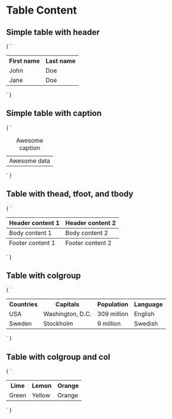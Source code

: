 
<Meta title="Table Content" />

# Table Content

## Simple table with header

<Preview>
  <Story name="Simple table with header" height="200px">
    {
      `
      <table>
        <tr>
          <th>First name</th>
          <th>Last name</th>
        </tr>
        <tr>
          <td>John</td>
          <td>Doe</td>
        </tr>
        <tr>
          <td>Jane</td>
          <td>Doe</td>
        </tr>
      </table>
      `
    }
  </Story>
</Preview>

## Simple table with caption

<Preview>
  <Story name="Simple table with caption" height="200px">
    {
      `
      <table>
        <caption>Awesome caption</caption>
        <tr>
          <td>Awesome data</td>
        </tr>
      </table>
      `
    }
  </Story>
</Preview>

## Table with thead, tfoot, and tbody

<Preview>
  <Story name="Table with thead, tfoot, and tbody" height="200px">
    {
      `
      <table>
        <thead>
          <tr>
            <th>Header content 1</th>
            <th>Header content 2</th>
          </tr>
        </thead>
        <tbody>
          <tr>
            <td>Body content 1</td>
            <td>Body content 2</td>
          </tr>
        </tbody>
        <tfoot>
          <tr>
            <td>Footer content 1</td>
            <td>Footer content 2</td>
          </tr>
        </tfoot>
      </table>
      `
    }
  </Story>
</Preview>

## Table with colgroup

<Preview>
  <Story name="Table with colgroup" height="200px">
    {
      `
      <table>
        <colgroup span="4"></colgroup>
        <tr>
          <th>Countries</th>
          <th>Capitals</th>
          <th>Population</th>
          <th>Language</th>
        </tr>
        <tr>
          <td>USA</td>
          <td>Washington, D.C.</td>
          <td>309 million</td>
          <td>English</td>
        </tr>
        <tr>
          <td>Sweden</td>
          <td>Stockholm</td>
          <td>9 million</td>
          <td>Swedish</td>
        </tr>
      </table>
      `
    }
  </Story>
</Preview>

## Table with colgroup and col

<Preview>
  <Story name="Table with colgroup and col" height="200px">
    {
      `
      <table>
        <colgroup>
          <col>
          <col span="2">
        </colgroup>
        <tr>
          <th>Lime</th>
          <th>Lemon</th>
          <th>Orange</th>
        </tr>
        <tr>
          <td>Green</td>
          <td>Yellow</td>
          <td>Orange</td>
        </tr>
      </table>
      `
    }
  </Story>
</Preview>
